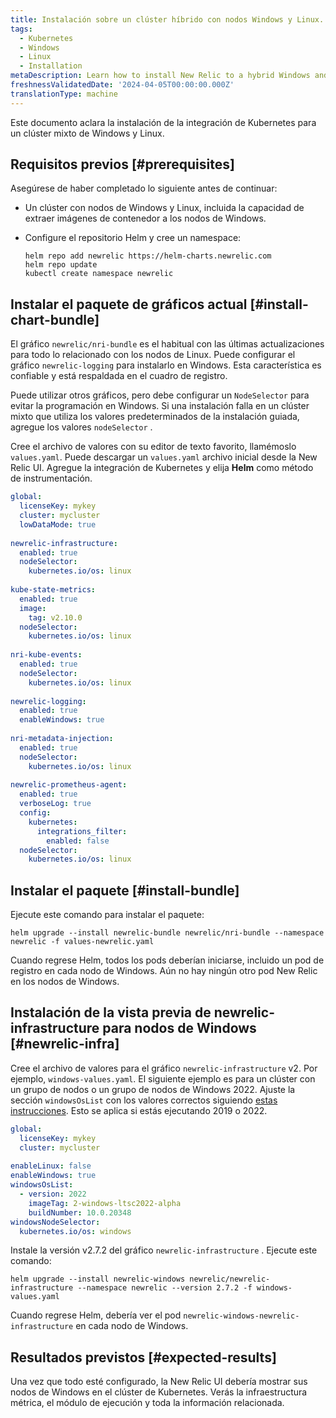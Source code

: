 ```yaml
---
title: Instalación sobre un clúster híbrido con nodos Windows y Linux.
tags:
  - Kubernetes
  - Windows
  - Linux
  - Installation
metaDescription: Learn how to install New Relic to a hybrid Windows and Linux Kubernetes cluster.
freshnessValidatedDate: '2024-04-05T00:00:00.000Z'
translationType: machine
---
```


Este documento aclara la instalación de la integración de Kubernetes para un clúster mixto de Windows y Linux.

## Requisitos previos [#prerequisites]

Asegúrese de haber completado lo siguiente antes de continuar:

* Un clúster con nodos de Windows y Linux, incluida la capacidad de extraer imágenes de contenedor a los nodos de Windows.

* Configure el repositorio Helm y cree un namespace:

  ```shell
  helm repo add newrelic https://helm-charts.newrelic.com
  helm repo update
  kubectl create namespace newrelic
  ```

## Instalar el paquete de gráficos actual [#install-chart-bundle]

El gráfico `newrelic/nri-bundle` es el habitual con las últimas actualizaciones para todo lo relacionado con los nodos de Linux. Puede configurar el gráfico `newrelic-logging` para instalarlo en Windows. Esta característica es confiable y está respaldada en el cuadro de registro.

Puede utilizar otros gráficos, pero debe configurar un `NodeSelector` para evitar la programación en Windows. Si una instalación falla en un clúster mixto que utiliza los valores predeterminados de la instalación guiada, agregue los valores `nodeSelector` .

Cree el archivo de valores con su editor de texto favorito, llamémoslo `values.yaml`. Puede descargar un `values.yaml` archivo inicial desde la New Relic UI. Agregue la integración de Kubernetes y elija **Helm** como método de instrumentación.

```yaml
global:
  licenseKey: mykey
  cluster: mycluster
  lowDataMode: true
 
newrelic-infrastructure:
  enabled: true
  nodeSelector:
    kubernetes.io/os: linux
 
kube-state-metrics:
  enabled: true
  image:
    tag: v2.10.0
  nodeSelector:
    kubernetes.io/os: linux
 
nri-kube-events:
  enabled: true
  nodeSelector:
    kubernetes.io/os: linux
 
newrelic-logging:
  enabled: true
  enableWindows: true
 
nri-metadata-injection:
  enabled: true
  nodeSelector:
    kubernetes.io/os: linux
 
newrelic-prometheus-agent:
  enabled: true
  verboseLog: true
  config:
    kubernetes:
      integrations_filter:
        enabled: false
  nodeSelector:
    kubernetes.io/os: linux
```

## Instalar el paquete [#install-bundle]

Ejecute este comando para instalar el paquete:

```shell
helm upgrade --install newrelic-bundle newrelic/nri-bundle --namespace newrelic -f values-newrelic.yaml

```

Cuando regrese Helm, todos los pods deberían iniciarse, incluido un pod de registro en cada nodo de Windows. Aún no hay ningún otro pod New Relic en los nodos de Windows.

## Instalación de la vista previa de newrelic-infrastructure para nodos de Windows [#newrelic-infra]

Cree el archivo de valores para el gráfico `newrelic-infrastructure` v2. Por ejemplo, `windows-values.yaml`. El siguiente ejemplo es para un clúster con un grupo de nodos o un grupo de nodos de Windows 2022. Ajuste la sección `windowsOsList` con los valores correctos siguiendo [estas instrucciones](/docs/kubernetes-pixie/kubernetes-integration/installation/kubernetes-integration-install-configure/#windows-install). Esto se aplica si estás ejecutando 2019 o 2022.

```yaml
global:
  licenseKey: mykey
  cluster: mycluster
 
enableLinux: false
enableWindows: true
windowsOsList:
  - version: 2022
    imageTag: 2-windows-ltsc2022-alpha
    buildNumber: 10.0.20348
windowsNodeSelector:
  kubernetes.io/os: windows
```

Instale la versión v2.7.2 del gráfico `newrelic-infrastructure` . Ejecute este comando:

```shell
helm upgrade --install newrelic-windows newrelic/newrelic-infrastructure --namespace newrelic --version 2.7.2 -f windows-values.yaml
```

Cuando regrese Helm, debería ver el pod `newrelic-windows-newrelic-infrastructure` en cada nodo de Windows.

## Resultados previstos [#expected-results]

Una vez que todo esté configurado, la New Relic UI debería mostrar sus nodos de Windows en el clúster de Kubernetes. Verás la infraestructura métrica, el módulo de ejecución y toda la información relacionada.